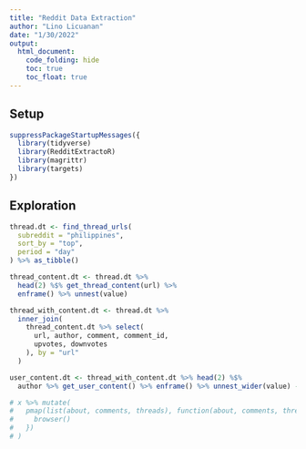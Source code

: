 ```yaml
---
title: "Reddit Data Extraction"
author: "Lino Licuanan"
date: "1/30/2022"
output:
  html_document:
    code_folding: hide
    toc: true
    toc_float: true
---
```


## Setup

```r
suppressPackageStartupMessages({
  library(tidyverse)
  library(RedditExtractoR)
  library(magrittr)
  library(targets)
})
```

## Exploration

```r

thread.dt <- find_thread_urls(
  subreddit = "philippines", 
  sort_by = "top",
  period = "day"
) %>% as_tibble()

thread_content.dt <- thread.dt %>% 
  head(2) %$% get_thread_content(url) %>% 
  enframe() %>% unnest(value)

thread_with_content.dt <- thread.dt %>% 
  inner_join(
    thread_content.dt %>% select(
      url, author, comment, comment_id, 
      upvotes, downvotes
    ), by = "url"
  )

user_content.dt <- thread_with_content.dt %>% head(2) %$% 
  author %>% get_user_content() %>% enframe() %>% unnest_wider(value) -> x 

# x %>% mutate(
#   pmap(list(about, comments, threads), function(about, comments, threads) {
#     browser()
#   })
# )

```


